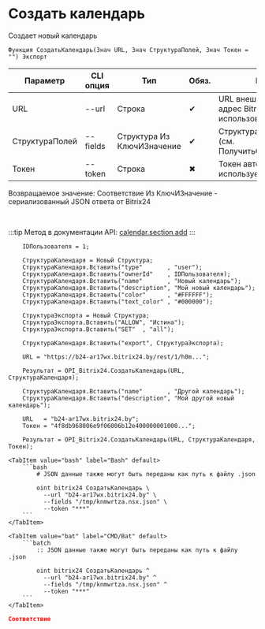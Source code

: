 ﻿---
sidebar_position: 2
description: Создать календарь и другие функции для работы с Bitrix24 в Открытом пакете интеграций - бесплатной open-source библиотеке интеграций для 1С:Предприятие 8, OneScript и CLI
keywords: [1C, 1С, 1С:Предприятие, 1С:Предприятие 8.3, API, Интеграция, Сервисы, Обмен, OneScript, CLI, Bitrix24]
---


# Создать календарь
 Создает новый календарь



`Функция СоздатьКалендарь(Знач URL, Знач СтруктураПолей, Знач Токен = "") Экспорт`

  | Параметр | CLI опция | Тип | Обяз. | Назначение |
  |-|-|-|-|-|
  | URL | --url | Строка | &#x2714; | URL внешнего вебхука или адрес Bitrix24 при использовании токена |
  | СтруктураПолей | --fields | Структура Из КлючИЗначение | &#x2714; | Структура полей календаря (см. ПолучитьСтруктуруКалендаря) |
  | Токен | --token | Строка | &#x2716; | Токен авторизации, если используется не вебхук |

  
  Возвращаемое значение:   Соответствие Из КлючИЗначение - сериализованный JSON ответа от Bitrix24

<br/>

:::tip
Метод в документации API: [calendar.section.add](https://apidocs.bitrix24.ru/api-reference/calendar/calendar-section-add.html)
:::
<br/>



```bsl title="Пример использования для 1С:Предприятие/OneScript"
    IDПользователя = 1;

    СтруктураКалендаря = Новый Структура;
    СтруктураКалендаря.Вставить("type"       , "user");
    СтруктураКалендаря.Вставить("ownerId"    , IDПользователя);
    СтруктураКалендаря.Вставить("name"       , "Новый календарь");
    СтруктураКалендаря.Вставить("description", "Мой новый календарь");
    СтруктураКалендаря.Вставить("color"      , "#FFFFFF");
    СтруктураКалендаря.Вставить("text_color" , "#000000");

    СтруктураЭкспорта = Новый Структура;
    СтруктураЭкспорта.Вставить("ALLOW", "Истина");
    СтруктураЭкспорта.Вставить("SET"  , "all");

    СтруктураКалендаря.Вставить("export", СтруктураЭкспорта);

    URL = "https://b24-ar17wx.bitrix24.by/rest/1/h0m...";

    Результат = OPI_Bitrix24.СоздатьКалендарь(URL, СтруктураКалендаря);

    СтруктураКалендаря.Вставить("name"       , "Другой календарь");
    СтруктураКалендаря.Вставить("description", "Мой другой новый календарь");

    URL   = "b24-ar17wx.bitrix24.by";
    Токен = "4f8db968006e9f06006b12e400000001000...";

    Результат = OPI_Bitrix24.СоздатьКалендарь(URL, СтруктураКалендаря, Токен);
```
    

 <Tabs>
  
    <TabItem value="bash" label="Bash" default>
        ```bash
            # JSON данные также могут быть переданы как путь к файлу .json
            
            oint bitrix24 СоздатьКалендарь \
              --url "b24-ar17wx.bitrix24.by" \
              --fields "/tmp/knmwrtza.nsx.json" \
              --token "***"
        ```
    </TabItem>
  
    <TabItem value="bat" label="CMD/Bat" default>
        ```batch
            :: JSON данные также могут быть переданы как путь к файлу .json
            
            oint bitrix24 СоздатьКалендарь ^
              --url "b24-ar17wx.bitrix24.by" ^
              --fields "/tmp/knmwrtza.nsx.json" ^
              --token "***"
        ```
    </TabItem>
</Tabs>


```json title="Результат"
Соответствие
```
